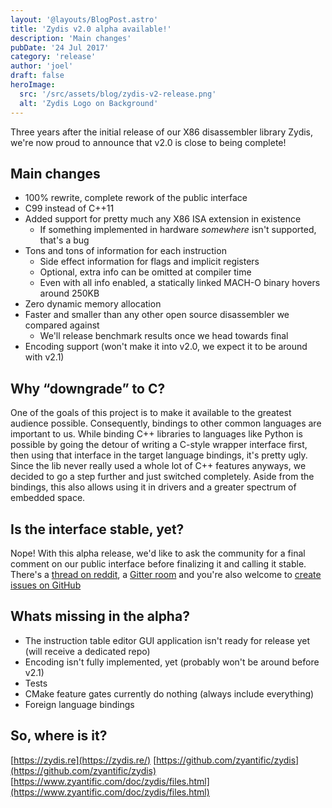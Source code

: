```yaml
---
layout: '@layouts/BlogPost.astro'
title: 'Zydis v2.0 alpha available!'
description: 'Main changes'
pubDate: '24 Jul 2017'
category: 'release'
author: 'joel'
draft: false
heroImage:
  src: '/src/assets/blog/zydis-v2-release.png'
  alt: 'Zydis Logo on Background'
---
```


Three years after the initial release of our X86 disassembler library Zydis,
we're now proud to announce that v2.0 is close to being complete!

## Main changes

- 100% rewrite, complete rework of the public interface
- C99 instead of C++11
- Added support for pretty much any X86 ISA extension in existence
  - If something implemented in hardware _somewhere_ isn't supported, that's a bug
- Tons and tons of information for each instruction
  - Side effect information for flags and implicit registers
  - Optional, extra info can be omitted at compiler time
  - Even with all info enabled, a statically linked MACH-O binary hovers around 250KB
- Zero dynamic memory allocation
- Faster and smaller than any other open source disassembler we compared against
  - We'll release benchmark results once we head towards final
- Encoding support (won't make it into v2.0, we expect it to be around with v2.1)

## Why “downgrade” to C?

One of the goals of this project is to make it available to the greatest audience possible. Consequently, bindings to other common languages are important to us. While binding C++ libraries to languages like Python is possible by going the detour of writing a C-style wrapper interface first, then using that interface in the target language bindings, it's pretty ugly. Since the lib never really used a whole lot of C++ features anyways, we decided to go a step further and just switched completely. Aside from the bindings, this also allows using it in drivers and a greater spectrum of embedded space.

## Is the interface stable, yet?

Nope! With this alpha release, we'd like to ask the community for a final comment on our public interface before finalizing it and calling it stable. There's a [thread on reddit](https://www.reddit.com/r/ReverseEngineering/comments/6pbgfb/full_rewrite_zydis_v20_alpha_released_x8664/), a [Gitter room](https://gitter.im/zyantific/zyan-disassembler-engine) and you're also welcome to [create issues on GitHub](https://github.com/zyantific/zydis/issues)

## Whats missing in the alpha?

- The instruction table editor GUI application isn't ready for release yet (will receive a dedicated repo)
- Encoding isn't fully implemented, yet (probably won't be around before v2.1)
- Tests
- CMake feature gates currently do nothing (always include everything)
- Foreign language bindings

## So, where is it?

[https://zydis.re](https://zydis.re/)
[https://github.com/zyantific/zydis](https://github.com/zyantific/zydis)  
[https://www.zyantific.com/doc/zydis/files.html](https://www.zyantific.com/doc/zydis/files.html)
